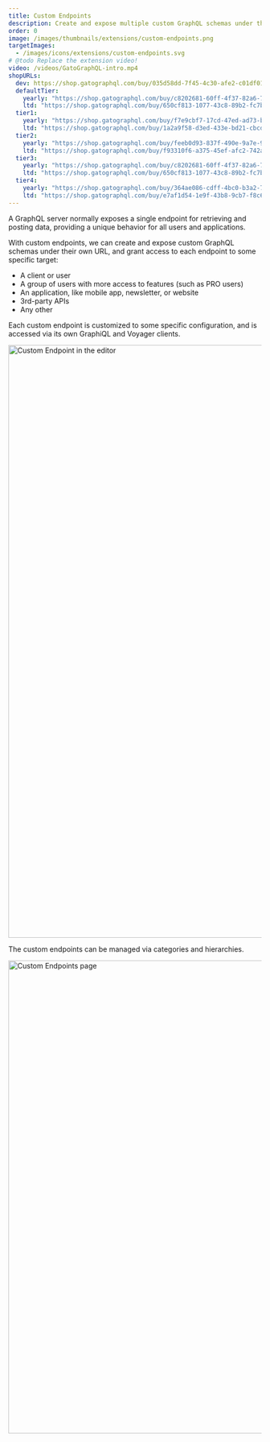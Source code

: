 ```yaml
---
title: Custom Endpoints
description: Create and expose multiple custom GraphQL schemas under their own URL, for different users, applications, external services, or other.
order: 0
image: /images/thumbnails/extensions/custom-endpoints.png
targetImages:
  - /images/icons/extensions/custom-endpoints.svg
# @todo Replace the extension video!
video: /videos/GatoGraphQL-intro.mp4
shopURLs:
  dev: https://shop.gatographql.com/buy/035d58dd-7f45-4c30-afe2-c01df0141cad
  defaultTier:
    yearly: "https://shop.gatographql.com/buy/c8202681-60ff-4f37-82a6-797281f35724"
    ltd: "https://shop.gatographql.com/buy/650cf813-1077-43c8-89b2-fc7b49d34a21"
  tier1:
    yearly: "https://shop.gatographql.com/buy/f7e9cbf7-17cd-47ed-ad73-b72820590348"
    ltd: "https://shop.gatographql.com/buy/1a2a9f58-d3ed-433e-bd21-cbcdcb6edacd"
  tier2:
    yearly: "https://shop.gatographql.com/buy/feeb0d93-837f-490e-9a7e-97fdd8b07826"
    ltd: "https://shop.gatographql.com/buy/f93310f6-a375-45ef-afc2-742a29f88f0b"
  tier3:
    yearly: "https://shop.gatographql.com/buy/c8202681-60ff-4f37-82a6-797281f35724"
    ltd: "https://shop.gatographql.com/buy/650cf813-1077-43c8-89b2-fc7b49d34a21"
  tier4:
    yearly: "https://shop.gatographql.com/buy/364ae086-cdff-4bc0-b3a2-7c46ca6781f2"
    ltd: "https://shop.gatographql.com/buy/e7af1d54-1e9f-43b8-9cb7-f8c6bfb01a97"
---
```


A GraphQL server normally exposes a single endpoint for retrieving and posting data, providing a unique behavior for all users and applications.

With custom endpoints, we can create and expose custom GraphQL schemas under their own URL, and grant access to each endpoint to some specific target:

- A client or user
- A group of users with more access to features (such as PRO users)
- An application, like mobile app, newsletter, or website
- 3rd-party APIs
- Any other

Each custom endpoint is customized to some specific configuration, and is accessed via its own GraphiQL and Voyager clients.

<Image
  src="/assets/guides/upstream/custom-endpoint.png"
  width="1024"
  height="1178"
  alt="Custom Endpoint in the editor"
  caption="Custom Endpoint in the editor"
/>

The custom endpoints can be managed via categories and hierarchies.

<Image
  src="/assets/guides/upstream/custom-endpoints-page.png"
  width="1024"
  height="940"
  alt="Custom Endpoints page"
  caption="Custom Endpoints page"
/>

